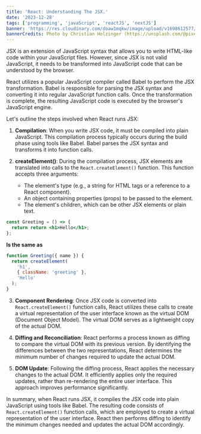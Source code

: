 ```yaml
---
title: 'React: Understanding The JSX.'
date: '2023-12-28'
tags: ['programming', 'javaScript', 'reactJS', 'nextJS']
banner: 'https://res.cloudinary.com/doaw1mqkw/image/upload/v1698612577/toukhy/christian-holzinger-CUY_YHhCFl4-unsplash-compresses_xk8iun.jpg'
bannerCredits: Photo by Christian Holzinger (https://unsplash.com/@pixelatelier)
---
```


JSX is an extension of JavaScript syntax that allows you to write HTML-like code within your JavaScript files. However, since JSX is not valid JavaScript, it needs to be transformed into JavaScript code that can be understood by the browser.

React utilizes a popular JavaScript compiler called Babel to perform the JSX transformation. Babel is responsible for parsing the JSX syntax and converting it into regular JavaScript function calls. Once the transformation is complete, the resulting JavaScript code is executed by the browser's JavaScript engine.

Let's outline the steps involved when React runs JSX:

1. **Compilation**: When you write JSX code, it must be compiled into plain JavaScript. This compilation process typically occurs during the build phase using tools like Babel. Babel parses the JSX syntax and transforms it into function calls.

2. **createElement()**: During the compilation process, JSX elements are translated into calls to the `React.createElement()` function. This function accepts three arguments:

   - The element's type (e.g., a string for HTML tags or a reference to a React component).
   - An object containing properties (props) to be passed to the element.
   - The element's children, which can be other JSX elements or plain text.

```jsx title="ComponentOne.js"
const Greeting = () => {
  return return <h1>Hello</h1>;
};
```

**Is the same as**

```jsx title="ComponentOne.js"
function Greeting({ name }) {
  return createElement(
    'h1',
    { className: 'greeting' },
    'Hello'
  );
}
```

3. **Component Rendering**: Once JSX code is converted into `React.createElement()` function calls, React utilizes these calls to create a virtual representation of the user interface known as the virtual DOM (Document Object Model). The virtual DOM serves as a lightweight copy of the actual DOM.

4. **Diffing and Reconciliation**: React performs a process known as diffing to compare the virtual DOM with its previous version. By identifying the differences between the two representations, React determines the minimum number of changes required to update the actual DOM.

5. **DOM Update**: Following the diffing process, React applies the necessary changes to the actual DOM. It efficiently applies only the required updates, rather than re-rendering the entire user interface. This approach improves performance significantly.

In summary, when React runs JSX, it compiles the JSX code into plain JavaScript using tools like Babel. The resulting code consists of `React.createElement()` function calls, which are employed to create a virtual representation of the user interface. React then performs diffing to identify the minimum changes needed and updates the actual DOM accordingly.
